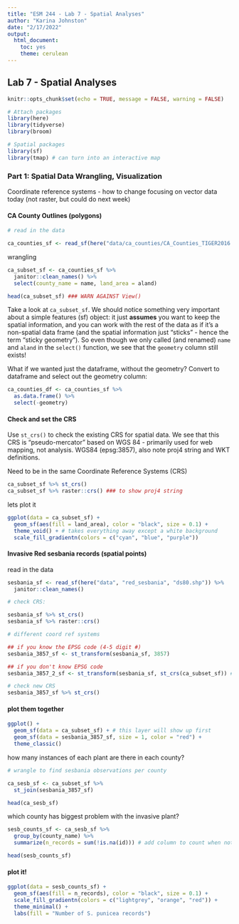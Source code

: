 ```yaml
---
title: "ESM 244 - Lab 7 - Spatial Analyses"
author: "Karina Johnston"
date: "2/17/2022"
output: 
  html_document: 
    toc: yes
    theme: cerulean
---
```


## Lab 7 - Spatial Analyses

```r
knitr::opts_chunk$set(echo = TRUE, message = FALSE, warning = FALSE)

# Attach packages
library(here)
library(tidyverse)
library(broom)

# Spatial packages
library(sf)
library(tmap) # can turn into an interactive map

```

### Part 1: Spatial Data Wrangling, Visualization

Coordinate reference systems - how to change
focusing on vector data today (not raster, but could do next week)

#### CA County Outlines (polygons)

```r
# read in the data

ca_counties_sf <- read_sf(here("data/ca_counties/CA_Counties_TIGER2016.shp")) # note this is a simple features object - not a dataframe 

```


wrangling

```r
ca_subset_sf <- ca_counties_sf %>% 
  janitor::clean_names() %>%
  select(county_name = name, land_area = aland)

head(ca_subset_sf) ### WARN AGAINST View()
```

Take a look at `ca_subset_sf`. We should notice something very important about a simple features (sf) object: it just **assumes** you want to keep the spatial information, and you can work with the rest of the data as if it's a non-spatial data frame (and the spatial information just "sticks" - hence the term "sticky geometry"). So even though we only called (and renamed) `name` and `aland` in the `select()` function, we see that the `geometry` column still exists! 

What if we wanted just the dataframe, without the geometry?  Convert to dataframe and select out the geometry column:

```r
ca_counties_df <- ca_counties_sf %>%
  as.data.frame() %>%
  select(-geometry)
```


#### Check and set the CRS

Use `st_crs()` to check the existing CRS for spatial data. We see that this CRS is "pseudo-mercator" based on WGS 84 - primarily used for web mapping, not analysis.  WGS84 (epsg:3857), also note proj4 string and WKT definitions.

Need to be in the same Coordinate Reference Systems (CRS)

```r
ca_subset_sf %>% st_crs()
ca_subset_sf %>% raster::crs() ### to show proj4 string
```

lets plot it

```r
ggplot(data = ca_subset_sf) +
  geom_sf(aes(fill = land_area), color = "black", size = 0.1) +
  theme_void() + # takes everything away except a white background
  scale_fill_gradientn(colors = c("cyan", "blue", "purple"))

```


#### Invasive Red sesbania records (spatial points)

read in the data

```r

sesbania_sf <- read_sf(here("data", "red_sesbania", "ds80.shp")) %>% 
  janitor::clean_names()

```


```r
# check CRS:

sesbania_sf %>% st_crs()
sesbania_sf %>% raster::crs()

# different coord ref systems

## if you know the EPSG code (4-5 digit #)
sesbania_3857_sf <- st_transform(sesbania_sf, 3857)

## if you don't know EPSG code
sesbania_3857_2_sf <- st_transform(sesbania_sf, st_crs(ca_subset_sf)) # based on crs from other subset data

# check new CRS
sesbania_3857_sf %>% st_crs()
```


#### plot them together


```r

ggplot() +
  geom_sf(data = ca_subset_sf) + # this layer will show up first
  geom_sf(data = sesbania_3857_sf, size = 1, color = "red") +
  theme_classic()

```

how many instances of each plant are there in each county?

```r
# wrangle to find sesbania observations per county

ca_sesb_sf <- ca_subset_sf %>% 
  st_join(sesbania_3857_sf)

head(ca_sesb_sf)
```

which county has biggest problem with the invasive plant?

```r

sesb_counts_sf <- ca_sesb_sf %>% 
  group_by(county_name) %>% 
  summarize(n_records = sum(!is.na(id))) # add column to count when not NA in column, so if no records, will output as zero, and rest will count/sum

head(sesb_counts_sf)
```

#### plot it!

```r
ggplot(data = sesb_counts_sf) +
  geom_sf(aes(fill = n_records), color = "black", size = 0.1) +
  scale_fill_gradientn(colors = c("lightgrey", "orange", "red")) +
  theme_minimal() +
  labs(fill = "Number of S. punicea records")

```

